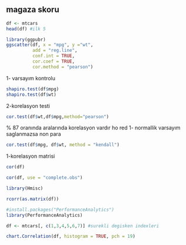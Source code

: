 ## magaza skoru 
```r
df <- mtcars
head(df) #ilk 5

library(ggpubr)
ggscatter(df, x = "mpg", y ="wt",
          add = "reg.line", 
          conf.int = TRUE,
          cor.coef = TRUE, 
          cor.method = "pearson")

```


1- varsayım kontrolu 


```r

shapiro.test(df$mpg)
shapiro.test(df$wt)
```

2-korelasyon testi



```r
cor.test(df$wt,df$mpg,method="pearson")
```
% 87 oranında aralarında korelasyon vardır
ho red
1- normallik varsayım saglanmazsa non para


```r
cor.test(df$mpg, df$wt, method = "kendall")

```


1-korelasyon matrisi


```r
cor(df)

cor(df, use = "complete.obs")

library(Hmisc)

rcorr(as.matrix(df))
```

```r

#install.packages("PerformanceAnalytics")
library(PerformanceAnalytics)

df <- mtcars[, c(1,3,4,5,6,7)] #surekli degisken indexleri

chart.Correlation(df, histogram = TRUE, pch = 19)



```

